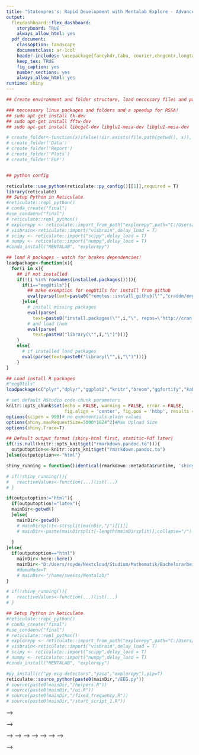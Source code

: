 ```yaml
---
title: "Statexpres's: Rapid Development with Mentalab Explore - Advanced Signal Exploration in Sleep EEG (statexpres.com/sleep)"
output:
  flexdashboard::flex_dashboard:
    storyboard: TRUE
    always_allow_html: yes
  pdf_document:
    classoption: landscape
    documentclass: ar-1col
    header-includes: \usepackage{fancyhdr,tabu, courier,chngcntr,longtable, graphicx,float,natbib,geometry}
    keep_tex: TRUE
    fig_caption: yes
    number_sections: yes
    always_allow_html: yes
runtime: shiny
---
```


<!-- <style> -->
<!--   .storyboard-nav .sbframelist { -->
<!--         margin: 0 auto; -->
<!--         width: 94%; -->
<!--         height: 90px; -->
<!--         overflow: hidden; -->
<!--         text-shadow: none; -->
<!--         margin-bottom: 3px; -->
<!--         margin-top: 3px; -->
<!--   } -->
<!--   .storyboard-nav .sbnext, .storyboard-nav .sbprev { -->
<!--         float: left; -->
<!--         width: 20px; -->
<!--         height: 20px; -->
<!--         font-size: 20px; -->
<!--   } -->
<!-- </style> -->

```r

## Create environment and folder structure, load neccesary files and packages

### neccessary linux packages and folders and a speedup for RSSA!
## sudo apt-get install tk-dev
## sudo apt-get install fftw-dev
## sudo apt-get install libcgal-dev libglu1-mesa-dev libglu1-mesa-dev

# create_folder<-function(x)ifelse(!dir.exists(file.path(getwd(), x)), dir.create(file.path(getwd(), x)), FALSE)
# create_folder('Data')
# create_folder('Report')
# create_folder('Plots')
# create_folder('EDF')


## python config

reticulate::use_python(reticulate::py_config()[[1]],required = T)
library(reticulate)
## Setup Python in Reticulate
#reticulate::repl_python()
# conda_create("final")
#use_condaenv("final")
# reticulate::repl_python()
# explorepy <- reticulate::import_from_path("explorepy",path="C:/Users/royde/Anaconda3/Lib/site-packages")
# visbrain<-reticulate::import("visbrain",delay_load = T)
# scipy <- reticulate::import("scipy",delay_load = T)
# numpy <- reticulate::import("numpy",delay_load = T)
#conda_install("MENTALAB", "explorepy")

## load R packages - watch for broken dependencies!
loadpackage<-function(x){
  for(i in x){
    ## if not installed
    if(!(i %in% rownames(installed.packages()))){
      if(i=="eegUtils"){
        ## make exemption for eegUtils for install from github
        eval(parse(text=paste0("remotes::install_github(\"","craddm/eegUtils","\", repos=\'http://cran.us.r-project.org\')")))
      }else{
        # install missing packages
        eval(parse(
          text=paste0("install.packages(\"",i,"\", repos=\'http://cran.us.r-project.org\')")))
        # and load them
        eval(parse(
          text=paste0("library(\"",i,"\")")))}
    }
    else{
      # if installed load packages
      eval(parse(text=paste0("library(\"",i,"\")")))}
    }
}

## Load install R packages
#"eegUtils"
loadpackage(c("plyr","dplyr","ggplot2","knitr","broom","ggfortify","kableExtra","remotes","xts","dlm","forecast","signal","rmarkdown","plotly","visNetwork","Rssa","RHRV","data.table","DT","shinyTime","shinyWidgets","dygraphs","ggplotify","cowplot","tidyr","here"))

# set default RStudio code-chunk parameters
knitr::opts_chunk$set(echo = FALSE, warning = FALSE, error = FALSE, 
                      fig.align = 'center', fig.pos = 'htbp', results = 'asis')
options(scipen = 999)# no exponentials-plain values
options(shiny.maxRequestSize=5000*1024^2)#Max Upload Size
options(shiny.Trace=T)

## Default output format (shiny-html first, statitic-Pdf later)
if(!is.null(knitr::opts_knit$get("rmarkdown.pandoc.to"))){
  outputoption<<-knitr::opts_knit$get("rmarkdown.pandoc.to")
}else{outputoption<<-"html"}

shiny_running = function()identical(rmarkdown::metadata$runtime, 'shiny')&outputoption!="latex"

# if(!shiny_running()){
#   reactiveValues<-function(...)list(...)
# }

if(outputoption!="html"){
  if(outputoption!="latex"){
  mainDir<-getwd()
  }else{
    mainDir<-getwd()
    # mainDirsplit<-strsplit(mainDir,"/")[[1]]
    # mainDir<-paste(mainDirsplit[-length(mainDirsplit)],collapse="/")
    
  }
}else{
  if(outputoption=="html")
    mainDir<-here::here()
    mainDir<-"D:/Users/royde/Nextcloud/Studium/Mathematik/Bachelorarbeit/EEG_derivat/"
    #demoMode=T
    # mainDir<-"/home/sweiss/Mentalab/"
}

# if(!shiny_running()){
#   reactiveValues<-function(...)list(...)
# }
```

```r
## Setup Python in Reticulate
#reticulate::repl_python()
# conda_create("final")
#use_condaenv("final")
# reticulate::repl_python()
# explorepy <- reticulate::import_from_path("explorepy",path="C:/Users/royde/Anaconda3/Lib/site-packages")
# visbrain<-reticulate::import("visbrain",delay_load = T)
# scipy <- reticulate::import("scipy",delay_load = T)
# numpy <- reticulate::import("numpy",delay_load = T)
#conda_install("MENTALAB", "explorepy")
```

```r
#py_install(c("py-ecg-detectors","yasa","explorepy"),pip=T)
reticulate::source_python(paste0(mainDir,"/EEG.py"))
# source(paste0(mainDir,"/helpers.R"))
# source(paste0(mainDir,"/ui.R"))
# source(paste0(mainDir,"/fixed_frequency.R"))
# source(paste0(mainDir,"/start_script_1.R"))


```


<!-- <!-- \lhead{MentaLab's Signal Evaluation \linebreak {\leftmark}  } --> -->

<!-- \clearpage -->

<!-- <!-- ### Signal Source --> -->


<!-- <!-- \begin{tcolorbox}[colback=lhi!30,%gray background --> -->
<!-- <!--                 colframe=lhi!60,% black frame colour --> -->
<!-- <!--                 arc=1mm, auto outer arc,] --> -->
<!-- <!-- MentaLab's Signal Evaluation employes recent signal processing tools, to evaluate ECG and EEG data.     --> -->
<!-- <!-- Furthermore it holds relevant citation and customizable output formats.     --> -->
<!-- <!-- It is extandable by Python and R data analysis methods and curated by professional biostatisticians and medical experts.     --> -->
<!-- <!-- \end{tcolorbox} --> -->

<!-- ### Input - data is assumed to be in Voltage and will be converted based on biosource, initial rounding to one microvolt. -->
<!-- <!-- {.sidebar} --> -->

<!-- ```{r} -->


<!-- if(shiny_running()){ -->
<!--   output$dygraph<- -->
<!--     renderDygraph({ -->
<!--       # if(Disp$newfile){ -->
<!--       #     d<-dygraph(ExG$disp) %>% dyAxis("y", label = "Electric Potential (EEG-uV / E(CMO)G-mV)",valueRange=c(-50,50)) %>% -->
<!--       #       dyRangeSelector(height = 90,retainDateWindow=F) %>%  -->
<!--       #     dyOptions(axisLineWidth = 1.5, drawGrid = FALSE) %>% -->
<!--       #       dyLegend(show = "never") -->
<!--       #     Disp$newfile=F -->
<!--       # }else{ -->
<!--         ## Seperate Channel by normalizing to IQR and adding a positional vector -"the matrix" -->
<!--         d<-dygraph(Disp$disp) %>% dyAxis("y", label = "Electric Potential (V)",valueRange=c(-50,50)) %>% -->
<!--           dyRangeSelector(height = 90,retainDateWindow=!(Disp$newfile)) %>% dyLegend(show = "never") %>%  -->
<!--           dyOptions(axisLineWidth = 1.5, drawGrid = FALSE,connectSeparatedPoints=T) %>% dyCallbacks(  -->
<!--             annotationClickHandler=  -->
<!--           "function(ann, point, dg, event){ -->
<!--           ann.div.style.backgroundColor =  '#ddd'; -->
<!--           var message=ann.text; -->
<!--           Shiny.onInputChange('downRater',0); -->
<!--           Shiny.setInputValue('downRater',message);}") -->
<!--     #} -->
<!--     if("Bandpower" %in% input$disp_event){ -->
<!--       # Take Bandpower columns - always last ones -->
<!--       dn<-colnames(ExG$disp)[(ncol(ExG$disp)-4):(ncol(ExG$disp))] -->
<!--         for(i in 1:length(dn)){ -->
<!--           #display them on other y axis -->
<!--           d<-d %>% dySeries(dn[i], axis = 'y2',stepPlot = F, -->
<!--                    color=c("#bcbddc","#9e9ac8","#807dba","#6a51a3","#4a1486")[i])%>%  -->
<!--             dyAxis("y2", label = "Bandpower (%)",valueRange=c(0,100)) -->
<!--         } -->
<!--     } -->
<!--     if("Stages" %in% input$disp_event){ -->
<!--       for(i in 1:(nrow(ExG$stages))){ -->
<!--         if(any(ExG$stages[i,1] %in% c("W","S1","S2","S3","REM","A") )){ -->
<!--           ## Get the closest index value of the displayed time series -->
<!--           ## Write the annotation there - otherwise does not show an annotation bc timestamp might be missing -->
<!--             d= d %>% dyAnnotation(index(ExG$disp)[ -->
<!--               which(abs(index(ExG$disp)-ExG$stages[i,2])==min(abs(index(ExG$disp)-ExG$stages[i,2])))], -->
<!--               text=ExG$stages[i,1],attachAtBottom =T,tooltip = as.character(i),width=30,height=30) -->
<!--           } -->
<!--       } -->
<!--     } -->
<!--     if("Sleep Spindles" %in% input$disp_event){ -->
<!--       for(i in 1:(nrow(ExG$spindles))){ -->
<!--         ## same as above, closest existing timestamp, events are the Sleep Spindles only atm -->
<!--         d= d %>% dyAnnotation(index(ExG$disp)[ -->
<!--           which(abs(index(ExG$disp)-ExG$spindles[i,2])==min(abs(index(ExG$disp)-ExG$spindles[i,2])))], -->
<!--           text="Sp",width=20,height=20) -->
<!--       } -->
<!--     } -->
<!--       if("QRS-Complex" %in% input$disp_event){ -->
<!--       for(i in 1:(nrow(ExG$qrs))){ -->
<!--         ## same as above, closest existing timestamp, events are the Sleep Spindles only atm -->
<!--         d= d %>% dyAnnotation(index(ExG$disp)[ -->
<!--           which(abs(index(ExG$disp)-ExG$qrs[i,2])==min(abs(index(ExG$disp)-ExG$qrs[i,2])))], -->
<!--           text="QRS",width=20,height=20) -->
<!--       } -->
<!--         } -->
<!--     d -->
<!--   }) -->
<!-- } -->

<!-- ### FIRST PANEL UI ELEMENTS PLACEMENT -->
<!-- if(shiny_running()){ -->
<!--   fillCol( -->
<!--     fillRow( -->
<!--       actionButton("upload","Upload new Data ... "), -->
<!--         renderUI({ -->
<!--           chansels=colnames(ExG$ts) -->
<!--           pickerInput( -->
<!--           inputId = "disp_chan", -->
<!--           choices =chansels, -->
<!--           options = list(title = "Channels", -->
<!--                          `actions-box` = TRUE,size = 8,`selected-text-format` = "count > 3"), -->
<!--           multiple = TRUE -->
<!--           ) -->
<!--         }), -->
<!--         pickerInput( -->
<!--           inputId = "disp_event", -->
<!--           choices = c("Bandpower","Stages","Sleep Spindles","QRS-Complex"), -->
<!--           options = list(title = "Events", -->
<!--                          `actions-box` = TRUE,size = 8,`selected-text-format` = "count > 3"), -->
<!--           multiple = TRUE -->
<!--           ), -->
<!--         renderUI({ -->
<!--           sel_choices=colnames(ExG$rssa) -->
<!--           pickerInput( -->
<!--             inputId = "disp_ssa", -->
<!--             choices = sel_choices, -->
<!--             options = list(title = "Clusters", -->
<!--                            `actions-box` = TRUE,size = 8,`selected-text-format` = "count > 3"), -->
<!--           multiple = TRUE -->
<!--           ) -->
<!--         }),flex=c(1,2,2,2)), -->
<!--     ### INPUTS FINISHED -> NEXT COLUMN: GRPAHIC -->
<!--     dygraphOutput("dygraph") -->
<!--     ,flex = c(1,10)) -->
<!-- } -->


<!-- ### FOR PDF -->
<!-- # if(!shiny_running()){ -->
<!-- #   ## STATIC DISPLAY HYPNOGRAM -->
<!-- #   # it's W, REM, S1, S2, S3, -->
<!-- #   # d=data.frame(x=c(1,2,4,5,7,8,9), y=c(1,2,3,5,6,7,9)) -->
<!-- #   d=ExG$stages -->
<!-- #   d[,1]=factor(d[,1],levels = c("S3","S2","S1","REM","W","A")) -->
<!-- #   colnames(d)=c("y","x") -->
<!-- # ggplot() + -->
<!-- # geom_step(data=d, mapping=aes(x=x, y=y),group=1)+theme_classic() -->
<!-- # } -->

<!-- ``` -->


<!-- ```{r,file_observer} -->
<!-- ## Include Export and Import Options, funcitons is faulty -->
<!-- ## DATA upload actions, currently only EDF and csv -->
<!-- if(shiny_running()){ -->
<!-- observeEvent(input$static_data,{ -->
<!--       if(any(grepl(".edf",input$static_data))){ -->
<!--         tmp=import_raw(input$static_data$datapath) -->
<!--         #tmp=import_raw(paste0(mainDir,"/Data/slp03.edf")) -->
<!--         ExG$srate=tmp[["srate"]] -->
<!--         tmp=tmp[["signals"]]/1000 -->
<!--         Disp$posix=as.POSIXct(paste(input$rec_date,input$rec_time),tz="CET") -->
<!--         ExG$ts=as.xts(data.frame(tmp), -->
<!--                       seq(Disp$posix,  -->
<!--                           by=1/ExG$srate, length=nrow(data.frame(tmp)))) -->

<!--       } -->
<!--       if(any(grepl(".csv",input$static_data))){ -->
<!--         tmp=round(data.frame(fread(input$static_data$datapath)[,-1]*1000),0) -->
<!--         ExG$srate=as.numeric(input$srate) -->
<!--         Disp$posix=as.POSIXct(paste(input$rec_date,input$rec_time),tz="CET") -->
<!--         ExG$ts=as.xts(tmp, -->
<!--                       seq(Disp$posix,  -->
<!--                           by=1/ExG$srate, length=nrow(data.frame(tmp)))) -->

<!--       } -->
<!--       if(any(grepl(".BIN",input$static_data))){ -->
<!--         #ExG$a=1 -->
<!--         #file.copy(input$static_data$datapath,paste0(mainDir,"Data/")) -->
<!--         py$import_explorepy(input$static_data$datapath) -->
<!--         # file.copy(input$static_data$datapath,paste0(mainDir,"Data/")) -->
<!--         tmp=fread(paste0(mainDir,"/0_exg.csv")) -->
<!--         ExG$srate=as.numeric(input$srate) -->
<!--         Disp$posix=as.POSIXct(paste(input$rec_date,input$rec_time),tz="CET") -->
<!--         ExG$ts=as.xts(data.frame(tmp), -->
<!--                        seq(Disp$posix,  -->
<!--                            by=1/ExG$srate, length=nrow(data.frame(tmp)))) -->

<!--       } -->
<!--       # get column names -->

<!--       graph_data$nodes=update_nodes(base.nodes,tmp) -->
<!--       biosigs=subset(graph_data$nodes,group=="biological") -->
<!--       physigs=subset(graph_data$nodes,group=="physical") -->
<!--       digsigs=subset(graph_data$nodes,group=="digital") -->
<!--       # -->

<!--       graph_data$edges=setNames(data.frame(matrix(ncol = 3, nrow = 0)), c("from", "to","id")) -->
<!--       ExG$freq=ExG$ts -->
<!--       colnames(ExG$freq)=paste0("Filtered",colnames(ExG$ts)) -->
<!--       Disp$orig.chan=downsample(ExG$freq,60*15) -->
<!--       Disp$orig.ssa=downsample(ExG$freq,60*15) -->
<!--       Disp$orig.disp=downsample(ExG$freq,60*15) -->
<!--       ExG$disp=downsample(ExG$freq,60*15) -->
<!--       Disp$newfile=T -->
<!--       ExG$stages= -->
<!--         data.frame( -->
<!--   "Sleep State (W, S1, S2, S3, REM)"=c("W"), -->
<!--   "Time (xx:xx or xx:xx:xx)"=as.POSIXct(Disp$posix), -->
<!--                        stringsAsFactors = F) -->

<!--       # -->
<!--       # Disp$orig.disp=tmp -->
<!--       # ## reset UI elements below -->
<!--       # Disp$sight="bird" -->
<!--        a=first(index(ExG$freq)) -->
<!--        b=last(index(ExG$freq)) -->
<!--       # tmp=downsample(window(Disp$orig.disp,start=a,end=b),250*60) -->
<!--        Disp$resol=c(a,b) -->
<!--       # ExG$disp=tmp -->
<!--       # Disp$newfile=T -->
<!--     ExG$stages=data.frame("Sleep State (A, W, S1, S2, S3, REM)"="W", -->
<!--                         "Time (xx:xx or xx:xx:xx)"=first(seq(Disp$posix,by=1/ExG$srate,length=nrow(ExG$ts))), -->
<!--                         stringsAsFactors = F) -->
<!--     graph_data$EEG=findexg(graph_data$nodes,graph_data$edges,1) -->
<!--       graph_data$ECG=findexg(graph_data$nodes,graph_data$edges,2) -->
<!--       graph_data$EOG=findexg(graph_data$nodes,graph_data$edges,3) -->
<!--       graph_data$EMG=findexg(graph_data$nodes,graph_data$edges,4) -->
<!--   }) -->

<!-- # observeEvent(input$srate,{ -->
<!-- #   ExG$srate=input$srate -->
<!-- # }) -->
<!-- } -->

<!-- if(shiny_running()){ -->
<!-- observeEvent(input$upload,{ -->
<!--   showModal(modalDialog( -->
<!--     dateInput("rec_date", label="Start Date", value = NULL, min = NULL, max = NULL, -->
<!--   format = "yyyy-mm-dd", startview = "month", weekstart = 0, -->
<!--   language = "en", width = NULL, autoclose = TRUE, -->
<!--   datesdisabled = NULL, daysofweekdisabled = NULL), -->
<!--   textInput("rec_time", "Start Time (xx:xx or xx:xx:xx)", value = strftime(Sys.time(), format = "%H:%M"), width = NULL, -->
<!--   placeholder = NULL), -->
<!--   numericInput("srate","Sampling Frequency",value=250,min=1,max=1000), -->
<!--   fileInput("static_data", "Upload Data (EDF/CSV/BIN):", multiple = F, accept = c(".csv",".edf",".BIN"), -->
<!--       width = NULL, buttonLabel = "Browse...", -->
<!--       placeholder = "No file selected"), -->
<!--   renderTable(head(ExG$ts)),size="l" -->
<!--   ) -->
<!-- ) -->
<!-- }) -->
<!-- } -->

<!-- ``` -->


<!-- ### Source & Filter - add edges from channels to biosources, select biosources and apply filter settings -->


<!-- ```{r} -->
<!-- # tag$script('$(document).on("keypress",function(e) { -->
<!-- #               Shiny.onInputChange("keyinput",e.which); -->
<!-- #              })') -->


<!-- if(shiny_running()){ -->
<!-- output$freq_band<-renderPlot({ -->

<!--  p=ggplot()+geom_bar( -->
<!--         data=data.frame(freq=c(seq(0,4.9,0.1),seq(5,49,1),seq(50,250,10)),amp=rep(1,116)), -->
<!--         # aes(x=time,y=amp,group=Comp,color=Comp))+ -->
<!--         aes(x=freq,y=amp))+ -->
<!--         theme_classic()+theme(axis.ticks.x=element_blank(),axis.ticks.y=element_blank(),legend.position = "none") -->

<!--  if(sum(dim(ExG$band_comp))!=0){ -->

<!-- # Add text -->
<!-- p = p + geom_text(data=ExG$band_comp, aes( x=x, y=y, label=label), -->
<!--            color="black",  -->
<!--            size=7 , angle=45, fontface="bold" ) -->

<!--  } -->
<!--  p -->
<!-- }) -->
<!-- } -->

<!-- observeEvent(input$click_plot,{ -->

<!--   if(input$click_plot$x<5){ -->
<!--   ExG$band_comp<-rbind(ExG$band_comp, -->
<!--                        data.frame( -->
<!--   x = c(as.numeric(round(input$click_plot$x),1)), -->
<!--   y = c(1), -->
<!--   label = c(as.character(round(input$click_plot$x,1))) -->
<!--   )) -->
<!--   } -->
<!--   if(input$click_plot$x<50 & input$click_plot$x>=5){ -->
<!--   ExG$band_comp<-rbind(ExG$band_comp, -->
<!--                        data.frame( -->
<!--   x = c(as.numeric(round(input$click_plot$x),0)), -->
<!--   y = c(1), -->
<!--   label = c(as.character(round(input$click_plot$x,0))) -->
<!--   )) -->
<!--   } -->
<!--     if(input$click_plot$x>=50){ -->
<!--   ExG$band_comp<-rbind(ExG$band_comp, -->
<!--                        data.frame( -->
<!--   x = c(as.numeric(round(input$click_plot$x/10),0)*10), -->
<!--   y = c(1), -->
<!--   label = c(as.character(round(input$click_plot$x/10,0)*10)) -->
<!--   )) -->
<!--   } -->


<!-- }) -->


<!-- ``` -->


<!-- ```{r,visnetwork} -->

<!-- if(shiny_running()){ -->
<!--   ## Graph Network - fontawesome not working, some manipulations should be disaabled, clusters not displayed -->
<!--   output$visnet<-renderVisNetwork({ -->
<!--     visNetwork(graph_data$nodes,graph_data$edges) %>% -->
<!--       visOptions(nodesIdSelection = list(enabled=T,values = c(1:4)),manipulation = list( -->
<!--     enabled= T, -->
<!--     initiallyActive= T, -->
<!--     addNode= F, -->
<!--     addEdge= T, -->
<!--     editEdge= F, -->
<!--     deleteNode= F, -->
<!--     deleteEdge= T -->
<!--     )) %>%visInteraction(multiselect=T, -->
<!--                          dragNodes = T, -->
<!--                          dragView = T, -->
<!--                          zoomView = T) %>% -->
<!--       visGroups(groupname = "digital", shape = "icon", -->
<!--             icon = list(code = "f31b", size = 75,face = 'Ionicons',color="black")) %>% -->
<!--       visGroups(groupname = "physical", shape = "icon", -->
<!--                 icon = list(code = "f3a7", size=75,face = 'Ionicons',color="red"))%>% -->
<!--       visGroups(groupname = "biological", shape = "icon", -->
<!--                 icon = list(code = c('f493'), size=75,color="green",face = 'Ionicons'))  %>% -->
<!--       visGroups(groupname = "Component", shape = "icon",                 -->
<!--                 icon = list(code = "f2e9", size = 25,color="orange",face = 'Ionicons')) %>% -->
<!--       visGroups(groupname = "Cluster", shape = "icon", -->
<!--                     icon= list(code = "f25c", size = 75,color="blue",face= 'Ionicons')) %>% addIonicons()%>% visEdges(arrows = "to") %>%  -->
<!--   visHierarchicalLayout( levelSeparation = 200,nodeSpacing=50,treeSpacing=100) -->

<!--   }) -->

<!--   visNetworkOutput("visnet") -->
<!-- } -->

<!-- # visEvents(select = "function(nodes) { -->
<!-- #                 Shiny.onInputChange('current_node_id', nodes.nodes); -->
<!-- #                 ;}") %>% -->
<!-- # %>% -->
<!-- #                  visEvents(select = "function(nodes) { -->
<!-- #                 Shiny.onInputChange('current_node_id', nodes.nodes); -->
<!-- #                 ;}") -->

<!--   # observeEvent(input$current_node_id, { -->
<!--   #   visNetworkProxy("visnet") %>% -->
<!--   #     visGetNodes() -->
<!--   # }) -->

<!-- if(shiny_running()){ -->
<!-- ## Watch Manipulation of network - also implement renaming columns -->
<!-- ## Some features are implemented but disabled by the graph network -->
<!-- ## No real ?eval expressions just some features (hard) evaluated -->
<!--   observeEvent(input[["visnet_graphChange"]],{ -->
<!--     # If the user added a node, add it to the data frame of nodes. -->
<!--     if(input[["visnet_graphChange"]][["cmd"]] == "addNode") { -->
<!--       temp = bind_rows( -->
<!--         graph_data$nodes, -->
<!--         data.frame(id = input[["visnet_graphChange"]]$id, -->
<!--                    label = input[["visnet_graphChange"]]$label, -->
<!--                    stringsAsFactors = F) -->
<!--       ) -->
<!--       graph_data$nodes = temp -->
<!--     } -->
<!--     # If the user added an edge, add it to the data frame of edges. -->
<!--     else if(input[["visnet_graphChange"]]$cmd == "addEdge") { -->
<!--       tmp = bind_rows( -->
<!--         graph_data$edges, -->
<!--         data.frame(id=(nrow(graph_data$edges)+1) , -->
<!--                    from =input[["visnet_graphChange"]]$from, -->
<!--                    to = input[["visnet_graphChange"]]$to, -->
<!--                    stringsAsFactors = F) -->
<!--       ) -->
<!--       ## if eeg changed -->
<!--       if(length(findexg(graph_data$nodes,graph_data$edges,1))!= -->
<!--          length(findexg(graph_data$nodes,tmp,1))){ -->
<!--         ## to and from cases -->
<!--         if(as.character(input[["visnet_graphChange"]]$to) %in% -->
<!--            as.character(subset(graph_data$nodes,group=="physical")$id)){ -->
<!--             chan=as.character(subset(graph_data$nodes,group=="physical")$label[ -->
<!--               as.character(subset(graph_data$nodes,group=="physical")$id) %in% -->
<!--               as.character(input[["visnet_graphChange"]]$to )]) -->
<!--             ## convert all data to uV/mV range - now only timeseries and filters but also disp, etc. -->
<!--             ExG$ts[,chan]=ExG$ts[,chan]*(1000*1000) -->
<!--             ExG$freq[,paste0("Filtered",chan)]=ExG$freq[,paste0("Filtered",chan)]*(1000*1000) -->
<!--           }else{ -->
<!--             ## convert all data to uV/mV range - now only timeseries and filters, but also disp, etc. -->
<!--             chan=as.character(subset(graph_data$nodes,group=="physical")$label[ -->
<!--               as.character(subset(graph_data$nodes,group=="physical")$id) %in% -->
<!--               as.character(input[["visnet_graphChange"]]$from )]) -->
<!--             ## convert all data to uV/mV range - now only timeseries and filters, but also disp, etc. -->
<!--             ExG$ts[,chan]=ExG$ts[,chan]*(1000*1000) -->
<!--             ExG$freq[,paste0("Filtered",chan)]=ExG$freq[,paste0("Filtered",chan)]*(1000*1000) -->
<!--              } -->
<!--       } -->
<!--       if(length(findexg(graph_data$nodes,graph_data$edges,2))!= -->
<!--          length(findexg(graph_data$nodes,tmp,2))| -->
<!--          length(findexg(graph_data$nodes,graph_data$edges,3))!= -->
<!--          length(findexg(graph_data$nodes,tmp,3))| -->
<!--          length(findexg(graph_data$nodes,graph_data$edges,4))!= -->
<!--          length(findexg(graph_data$nodes,tmp,4))){ -->
<!--           if(as.character(input[["visnet_graphChange"]]$to) %in% -->
<!--              as.character(subset(graph_data$nodes,group=="physical")$id)){ -->
<!--             chan=as.character(subset(graph_data$nodes,group=="physical")$label[ -->
<!--               as.character(subset(graph_data$nodes,group=="physical")$id) %in% -->
<!--               as.character(input[["visnet_graphChange"]]$to) ]) -->
<!--             ## convert all data to uV range - now only timeseries, but also filters, disp, etc. -->
<!--             ExG$ts[,chan]=ExG$ts[,chan]*1000 -->
<!--             ExG$freq[,paste0("Filtered",chan)]=ExG$freq[,paste0("Filtered",chan)]*1000 -->
<!--           }else{ -->
<!--             chan=as.character(subset(graph_data$nodes,group=="physical")$label[ -->
<!--               as.character(subset(graph_data$nodes,group=="physical")$id) %in% -->
<!--               as.character(input[["visnet_graphChange"]]$from )]) -->
<!--             ## convert all data to uV/mV range - now only timeseries and filters, but also disp, etc. -->
<!--             ExG$ts[,chan]=ExG$ts[,chan]*(1000) -->
<!--             ExG$freq[,paste0("Filtered",chan)]=ExG$freq[,paste0("Filtered",chan)]*(1000) -->
<!--              } -->
<!--          } -->

<!--       graph_data$edges = tmp -->
<!--     } -->
<!--     # If the user edited a node, update that record. -->
<!--     else if(input[["visnet_graphChange"]]$cmd == "editNode") { -->
<!--       temp = graph_data$nodes -->
<!--       temp$label[as.character(temp$id) == as.character(input[["visnet_graphChange"]]$id)] = as.character(input[["visnet_graphChange"]]$label) -->
<!--       graph_data$nodes = temp -->
<!--       physigs=as.character(subset(graph_data$nodes,group=="physical")$label) -->
<!--       colnames(ExG$ts)=physigs -->
<!--       colnames(ExG$freq)=paste0("Filtered",physigs) -->

<!--     } -->
<!--     # If the user edited an edge, update that record. -->
<!--     else if(input[["visnet_graphChange"]]$cmd == "editEdge") { -->
<!--       temp = graph_data$edges -->
<!--       temp$from[temp$id == input[["visnet_graphChange"]]$id] = input[["visnet_graphChange"]]$from -->
<!--       temp$to[temp$id == input[["visnet_graphChange"]]$id] = input[["visnet_graphChange"]]$to -->
<!--       graph_data$edges = temp -->
<!--     } -->
<!--     # If the user deleted something, remove those records. -->
<!--     if(input[["visnet_graphChange"]]$cmd == "deleteElements") { -->
<!--       globtmp=graph_data$nodes -->
<!--       for(node.id in input[["visnet_graphChange"]]$nodes) { -->
<!--         tmp = globtmp -->
<!--         tmp = tmp[tmp$id != node.id,] -->
<!--         globtmp = tmp -->
<!--       } -->
<!--       graph_data$nodes=globtmp -->
<!--       globtmp=graph_data$edges -->
<!--       for(edge.id in input[["visnet_graphChange"]]$edges) { -->
<!--         tmp = globtmp -->
<!--         tmp = tmp[tmp$id != edge.id,] -->

<!--         globtmp = tmp -->
<!--       } -->
<!--       tmp=globtmp -->
<!--       if(length(findexg(graph_data$nodes,graph_data$edges,1))!= -->
<!--          length(findexg(graph_data$nodes,tmp,1))){ -->
<!--       for(i in input[["visnet_graphChange"]]$edges){ -->
<!--           if(as.character(graph_data$edges[graph_data$edges[,"id"]==i,"from"]) %in% -->
<!--              as.character(subset(graph_data$nodes,group=="physical")$id)){ -->
<!--             chan=as.character(subset(graph_data$nodes,group=="physical")$label)[as.character(subset(graph_data$nodes,group=="physical")$id) %in% as.character(graph_data$edges[graph_data$edges[,"id"]==i,"from"])] -->
<!--             ## convert all data to uV/mV range - now only timeseries and filters but also disp, etc. -->
<!--             ExG$ts[,chan]=ExG$ts[,chan]/(1000*1000) -->
<!--             # ExG$freq[,paste0("Filtered",chan)]=ExG$ts[,chan] -->
<!--           } -->
<!--           if(as.character(graph_data$edges[graph_data$edges[,"id"]==i,"to"]) %in% -->
<!--              as.character(subset(graph_data$nodes,group=="physical")$id)){ -->
<!--             ## convert all data to uV range - now only timeseries, but also filters, disp, etc. -->
<!--             chan=as.character(subset(graph_data$nodes,group=="physical")$label)[as.character(subset(graph_data$nodes,group=="physical")$id) %in% as.character(graph_data$edges[graph_data$edges[,"id"]==i,"to"])] -->
<!--             ## convert all data to uV/mV range - now only timeseries and filters, but also disp, etc. -->
<!--             ExG$ts[,chan]=ExG$ts[,chan]/(1000*1000) -->
<!--             # ExG$freq[,paste0("Filtered",chan)]=ExG$ts[,chan] -->
<!--           } -->
<!--       } -->
<!--       } -->
<!--       if(length(findexg(graph_data$nodes,graph_data$edges,2))!= -->
<!--          length(findexg(graph_data$nodes,tmp,2))| -->
<!--          length(findexg(graph_data$nodes,graph_data$edges,3))!= -->
<!--          length(findexg(graph_data$nodes,tmp,3))| -->
<!--          length(findexg(graph_data$nodes,graph_data$edges,4))!= -->
<!--          length(findexg(graph_data$nodes,tmp,4))){ -->
<!--         for(i in input[["visnet_graphChange"]]$edges){ -->
<!--           if(as.character(graph_data$edges[graph_data$edges[,"id"]==i,"from"]) %in% -->
<!--              as.character(subset(graph_data$nodes,group=="physical")$id)){ -->
<!--             chan=as.character(subset(graph_data$nodes,group=="physical")$label)[as.character(subset(graph_data$nodes,group=="physical")$id) %in% as.character(graph_data$edges[graph_data$edges[,"id"]==i,"from"])] -->
<!--             ## convert all data to uV/mV range - now only timeseries and filters but also disp, etc. -->
<!--             ExG$ts[,chan]=ExG$ts[,chan]/(1000) -->
<!--             # ExG$freq[,paste0("Filtered",chan)]=ExG$ts[,chan] -->
<!--           } -->
<!--           if(as.character(graph_data$edges[graph_data$edges[,"id"]==i,"to"]) %in% -->
<!--              as.character(subset(graph_data$nodes,group=="physical")$id)){ -->
<!--             ## convert all data to uV range - now only timeseries, but also filters, disp, etc. -->
<!--             chan=as.character(subset(graph_data$nodes,group=="physical")$label)[as.character(subset(graph_data$nodes,group=="physical")$id) %in% as.character(graph_data$edges[graph_data$edges[,"id"]==i,"to"])] -->
<!--             ## convert all data to uV/mV range - now only timeseries and filters, but also disp, etc. -->
<!--             ExG$ts[,chan]=ExG$ts[,chan]/(1000) -->
<!--             # ExG$freq[,paste0("Filtered",chan)]=ExG$ts[,chan] -->
<!--           } -->
<!--         } -->
<!--       } -->
<!--       graph_data$edges=tmp -->
<!--     } -->
<!--       graph_data$EEG=findexg(graph_data$nodes,graph_data$edges,1) -->
<!--       graph_data$ECG=findexg(graph_data$nodes,graph_data$edges,2) -->
<!--       graph_data$EOG=findexg(graph_data$nodes,graph_data$edges,3) -->
<!--       graph_data$EMG=findexg(graph_data$nodes,graph_data$edges,4) -->
<!-- }) -->
<!-- } -->

<!-- # renderPrint(print(visGetSelectedNodes(""))) -->
<!--   # observeEvent(input$current_node_id, { -->
<!--   #   visNetworkProxy("network_proxy") %>% -->
<!--   #     visGetNodes() -->
<!--   # }) -->

<!-- # observeEvent(input$visnet_selected,{ -->
<!-- #   if(any(input$visnet_selected %in% graph_data$nodes[graph_data$nodes$group %in% "Cluster","id"])){ -->
<!-- # -->
<!-- #     selicks=subset(graph_data$nodes,group=="Cluster")[graph_data$nodes[graph_data$nodes$group %in% "Cluster","id"] %in% input$visnet_selected,] -->
<!-- # -->
<!-- #     update_nodes_components() -->
<!-- # -->
<!-- #   } -->
<!-- # -->
<!-- # }) -->


<!-- ``` -->


<!-- ```{r,filter_apply} -->

<!-- if(shiny_running()){ -->
<!-- observeEvent(input$filter_button, -->
<!--              { -->
<!--     if(!is.null(input$visnet_selected)&any(input$visnet_selected %in% biosigs$id)){ -->
<!--       vis_sub=input$visnet_selected[input$visnet_selected %in% biosigs$id] -->

<!--       chans=graph_data$nodes$id %in% input$visnet_selected -->

<!--       filt_ch=as.character(graph_data$nodes[chans,"label"]) -->

<!--       # if notch filtered, create new edge signal to filter -->
<!--       if(input$stoppoint!=0){ -->
<!--         graph_data$edges=bind_rows(graph_data$edges, -->
<!--           data.frame(label=(nrow(graph_data$edges)+1): -->
<!--                            (nrow(graph_data$edges)+ -->
<!--                               length(graph_data$nodes$id[graph_data$nodes$label %in% filt_ch])), -->
<!--                  from=graph_data$nodes$id[graph_data$nodes$label %in% filt_ch], -->
<!--                  to=graph_data$nodes$id[graph_data$nodes$label %in% "Notch"], -->
<!--           title=paste0("<p>Notch:", input$stoppoint,"</p>"), -->
<!--           value=1,stringsAsFactors = F)) -->
<!--       } -->
<!--       ## same for passband -->
<!--       if(any(input$passband!=c(0,250))){ -->
<!--         graph_data$edges=bind_rows(graph_data$edges, -->
<!--           data.frame(label=(nrow(graph_data$edges)+1): -->
<!--                            (nrow(graph_data$edges)+ -->
<!--                               length(graph_data$nodes$id[graph_data$nodes$label %in% filt_ch])), -->
<!--                  from=graph_data$nodes$id[graph_data$nodes$label %in% filt_ch], -->
<!--                  to=graph_data$nodes$id[graph_data$nodes$label %in% "Low Pass"], -->
<!--           title=paste0("<p>Low Pass:", input$passband[1],"</p>"), -->
<!--           value=(input$passband[2]-input$passband[1])/(ExG$srate/2),stringsAsFactors = F)) -->
<!--         graph_data$edges=bind_rows(graph_data$edges, -->
<!--           data.frame(label=(nrow(graph_data$edges)+1): -->
<!--                            (nrow(graph_data$edges)+ -->
<!--                               length(graph_data$nodes$id[graph_data$nodes$label %in% filt_ch])), -->
<!--                  from=graph_data$nodes$id[graph_data$nodes$label %in% filt_ch], -->
<!--                  to=graph_data$nodes$id[graph_data$nodes$label %in% "High Pass"], -->
<!--           title=paste0("<p>High Pass:", input$passband[2],"</p>"), -->
<!--           value=(input$passband[2]-input$passband[1])/(ExG$srate/2),stringsAsFactors = F)) -->
<!--       } -->
<!--       ## apply filter -->

<!--       tmp=freq_filter(ExG$ts[,graph_data[[filt_ch]]],ExG$srate, -->
<!--                       as.numeric(as.character(input$stoppoint)), -->
<!--                       input$passband,graph_data[[filt_ch]]) -->

<!--       colnames(tmp)<-paste0("Filtered",colnames(tmp)) -->
<!--       ExG$freq[,(colnames(ExG$freq) %in% paste0("Filtered",graph_data[[filt_ch]]))]=tmp -->


<!--       # tmp2=ExG$freq[,!(colnames(ExG$freq) %in% paste0("Filtered",graph_data[filt_ch]))] -->
<!--       # ExG$freq<-as.xts(tmp[,(colnames(tmp) %in% paste0("Filtered",graph_data[filt_ch]))], -->
<!--       #              seq(Disp$posix, by=1/ExG$srate,length=nrow(tmp))) -->
<!--       # ExG$freq=cbind(ExG$freq,tmp2) -->
<!--       # ExG$freq[,order()] -->

<!--       ## Change width of edge -->
<!--       # graph_data$edges -->
<!--     } -->

<!-- }) -->
<!-- } -->
<!-- ``` -->



<!-- *** -->

<!-- ```{r, filter_ui} -->
<!-- if(shiny_running()){ -->
<!--   selectInput("stoppoint", label = "Select (Notch) Frequency to silence:", -->
<!--               choices = c(0, 50, 60), selected = 0) -->
<!-- } -->

<!-- if(shiny_running()){ -->
<!--   renderUI({sliderTextInput( -->
<!--    inputId = "passband", -->
<!--    label = "Select Band to pass:", -->
<!--     choices = c(seq(0.1,10,by=0.1),seq(10,round(ExG$srate/2,0))), -->
<!-- selected = c(2, 30), -->
<!--    from_min = 0.1, -->
<!--     from_max = 10, -->
<!--    to_min = 30, -->
<!--    to_max = 100, -->
<!--    grid = TRUE -->
<!-- )}) -->
<!-- } -->

<!-- if(shiny_running()){ -->
<!--   plotOutput("freq_band",click = "click_plot") -->
<!-- } -->

<!-- # renderPrint( { -->
<!-- #     if (!is.null(input$current_node_id) && !is.null(input$visnet_nodes)) { -->
<!-- #       print(input$current_node_id) -->
<!-- #       # info <- data.frame(matrix(unlist(), -->
<!-- #       #                           ncol = dim(nodes)[1], byrow = T), -->
<!-- #       #                    stringsAsFactors = FALSE) -->
<!-- #       # colnames(info) <- colnames(nodes) -->
<!-- #       # info[info$id == input$current_node_id, ] -->
<!-- #     } -->
<!-- #   }) -->


<!-- # renderPrint(print(visNetworkProxy("visnet")%>%visGetSelectedNodes())) -->
<!-- # -->
<!-- # if(shiny_running()){ -->
<!-- #   renderUI({ -->
<!-- #   spindle_choices=c(colnames(ExG$freq),paste0("Clust",names(ExG$gssa))) -->
<!-- # -->
<!-- #   pickerInput( -->
<!-- #     inputId = "", -->
<!-- #     label = "Select Channels/Sources for Spindle Detection", -->
<!-- #     choices =spindle_choices, -->
<!-- #     options = list( -->
<!-- #     `actions-box` = TRUE, -->
<!-- #     size = 10 -->
<!-- #   ), -->
<!-- #   multiple = F -->
<!-- #   ) -->
<!-- #   }) -->
<!-- # } -->



<!-- if(shiny_running()){ -->
<!--   actionButton("filter_button", "Apply Filter / Bandpower") -->
<!-- } -->



<!-- ``` -->

<!-- ```{r} -->

<!-- # renderPrint(print(c(filter_value(graph_data$nodes,graph_data$edges,s="EEG"),filter_value(graph_data$nodes,graph_data$edges,s="ECG"),filter_value(graph_data$nodes,graph_data$edges,s="EOG"),filter_value(graph_data$nodes,graph_data$edges,s="EMG")))) -->
<!-- if(shiny_running()){ -->
<!--   textInput("pat_desc", "Patient Description", -->
<!--               value = "John Doe, M, 25, Apnoe, no Medication", placeholder = "Name of Patient") -->
<!-- } -->

<!-- if(shiny_running()){ -->
<!--   downloadButtonRmd("downloadEDF", "Download EDF") -->
<!-- } -->

<!-- # observeEvent(input$edf_create,{ -->
<!-- #   showModal(modalDialog( -->
<!-- #   , -->
<!-- # -->
<!-- #       ) -->
<!-- #     ) -->
<!-- # }) -->

<!-- ``` -->


<!-- ```{r,edfoutput,echo=F} -->

<!-- if(shiny_running() ){ -->
<!-- output$downloadEDF <- downloadHandler( -->
<!--   filename = function(){paste0(input$pat_desc,"_",format(as.Date(Disp$posix),format="%d.%m.%y"),".edf")}, -->
<!--   content = function(file){ -->
<!--     edf_dat=ExG$freq[,paste0("Filtered",c(graph_data$EEG,graph_data$ECG,graph_data$EOG,graph_data$EMG))] -->
<!--     # edf_dat[,paste0("Filtered",graph_data$EEG)]=round(edf_dat[,paste0("Filtered",graph_data$EEG)],0) -->
<!--     # edf_dat[,paste0("Filtered",c(graph_data$ECG,graph_data$EOG,graph_data$EMG))]= -->
<!--     #   round(edf_dat[,paste0("Filtered",c(graph_data$ECG,graph_data$EOG,graph_data$EMG))]/1000,3) -->
<!--     unitz=c(rep("uV",length(graph_data$EEG)),rep("mV",length(c(graph_data$ECG,graph_data$EOG,graph_data$EMG)))) -->
<!--     ##Transform unit according to Signal -->
<!--     # scaleExGsig<-function(df,eegs,ecgs,eogs,emgs){ -->
<!--     #   df[,paste0("Filtered",eegs)]<-df[,paste0("Filtered",eegs)]*1000000 -->
<!--     #   df[,paste0("Filtered",c(ecgs,eogs,emgs))]<-df[,paste0("Filtered",c(ecgs,eogs,emgs))]*1000 -->
<!--     #   return(df) -->
<!--     # } -->
<!--     # edf_dat=scaleExGsig(edf_dat,graph_data$EEG,graph_data$ECG,graph_data$EOG,graph_data$EMG) -->

<!--     ## Could be better from source relation naming -->
<!--     snames=c(paste0("EEG",graph_data$EEG), -->
<!--              paste0("ECG",graph_data$ECG), -->
<!--              paste0("EOG",graph_data$EOG), -->
<!--              paste0("EMG",graph_data$EMG)) -->

<!--     # prefilterings=c(rep(paste0("N:",input$stoppoint,"Hz L:",input$passband[1],"Hz H:",input$passband[2],"Hz"), -->
<!--     #                     length(graph_data$EEG)), -->
<!--     #                 rep(paste0("N:",0,"Hz L:",0,"Hz H:",2*ExG$srate,"Hz"), -->
<!--     #                     length(c(graph_data$ECG,graph_data$EOG,graph_data$EMG)))) -->

<!--     prefilterings=c(filter_value(graph_data$nodes,graph_data$edges,s="EEG"),filter_value(graph_data$nodes,graph_data$edges,s="ECG"),filter_value(graph_data$nodes,graph_data$edges,s="EOG"),filter_value(graph_data$nodes,graph_data$edges,s="EMG")) -->
<!--     srs=rep(ExG$srate,ncol(edf_dat)) -->

<!--     recId="None" -->
<!--     patId=input$pat_desc -->
<!--     startdate=format(as.Date(Disp$posix),format="%d.%m.%y") -->
<!--     starttime=strftime(Disp$posix,format = "%H.%M.%S") -->
<!--     fn=paste0(mainDir,"/",input$pat_desc,"_",startdate,".edf") -->
<!-- signals=edf_dat -->

<!--   if(file.exists(fn)) {file.create(fn,overwrite=T) -->
<!--     }else{file.create(fn,overwrite=F)} -->
<!--   fid<-file(fn,'wb') -->
<!--   numSignals <- length(srs) -->

<!--   ## Mentalab Rounding -->
<!--   # signals=round(signals,2) -->

<!--   # Calculate recording length (in seconds) -->
<!--   recLength <- (-1) -->
<!--   for (k in 1:numSignals){ -->
<!--     recLength <- max(recLength, length(signals[,k])/srs[k]) -->
<!--   } -->
<!--   recLength <- ceiling(recLength)# Ceil to an integer number -->

<!--   # Asuming 1s databloack duration. Check possible incompatibilities -->
<!--   blockSizeBytes <- sum(2*srs) -->

<!--   if(blockSizeBytes > 61440){ -->
<!--     print('Yet to be implemented: Signals cannot fit on a 1s datablock. Check for (other block size possibilities)') -->
<!--   } else { -->
<!--     blockSize <- 1 -->
<!--     numBlocks <- recLength -->
<!--   } -->

<!--   general_header_size <- 256#bytes -->
<!--   one_signal_header_size <- 256#bytes -->

<!--   # Write edf -->

<!--   # FIXED HEADER -->
<!--   header.version <- 0 -->
<!--   header.local_patient_identification <- patId -->
<!--   header.local_recording_identification <- recId -->
<!--   header.startdate_recording <- startdate -->
<!--   header.starttime_recording <- starttime -->
<!--   header.num_signals <- numSignals -->
<!--   header.num_bytes_header <- general_header_size + one_signal_header_size * numSignals -->
<!--   header.reserved <- '' -->
<!--   header.duration_data_record <- blockSize -->
<!--   header.num_data_records <- numBlocks -->

<!--   trimAndFillWithBlanks<-function(txt, maxLength, justify='left'){ -->
<!--     # if(nargin == 2)justify = 'left' -->
<!--     if(nchar(txt) > maxLength){result = substr(txt,1,maxLength) -->
<!--     }else{ -->
<!--       if(justify== 'right'){ -->
<!--         result<-paste0(paste0(rep(" ",(maxLength-length(txt))),collapse=""),txt)} -->
<!--       else{ -->
<!--         result<-paste0(txt,paste0(rep(" ",(maxLength-nchar(txt))),collapse="")) -->
<!--       } -->
<!--     } -->
<!--     return(result) -->
<!--   } -->

<!--   writeBin(charToRaw(trimAndFillWithBlanks(header.version,8)),fid,endian = "little")# version -->
<!--   writeBin(charToRaw(trimAndFillWithBlanks(header.local_patient_identification,80)),fid,endian = "little") -->
<!--   writeBin(charToRaw(trimAndFillWithBlanks(header.local_recording_identification,80)),fid,endian = "little") -->
<!--   writeBin(charToRaw(trimAndFillWithBlanks(header.startdate_recording,8)),fid,endian = "little") -->
<!--   writeBin(charToRaw(trimAndFillWithBlanks(header.starttime_recording,8)),fid,endian = "little") -->
<!--   writeBin(charToRaw(trimAndFillWithBlanks(header.num_bytes_header,8)),fid,endian = "little") -->
<!--   writeBin(charToRaw(trimAndFillWithBlanks(header.reserved,44)),fid,endian="little") -->
<!--   writeBin(charToRaw(trimAndFillWithBlanks(header.num_data_records,8)),fid,endian = "little") -->
<!--   writeBin(charToRaw(trimAndFillWithBlanks(header.duration_data_record,8)),fid,endian = "little") -->
<!--   writeBin(charToRaw(trimAndFillWithBlanks(header.num_signals,4)),fid,endian = "little") -->

<!--   # SIGNAL DEPENDENT HEADER -->
<!--   signalOffsets <- rep(0, numSignals)# In bytes -->
<!--   header.signals_info=data.frame(label=rep("",numSignals), -->
<!--                                  transducer_type=rep("",numSignals), -->
<!--                                  physical_dimension=rep("",numSignals), -->
<!--                                  physical_min=rep("",numSignals), -->
<!--                                  physical_max=rep("",numSignals), -->
<!--                                  digital_min=rep("",numSignals), -->
<!--                                  digital_max=rep("",numSignals), -->
<!--                                  prefiltering=rep("",numSignals), -->
<!--                                  num_samples_datarecord=rep("",numSignals), -->
<!--                                  reserved=rep("",numSignals), -->
<!--                                  sample_rate=rep("",numSignals), -->
<!--                                  signalOffset=rep("",numSignals),stringsAsFactors = F) -->

<!--   # for(i in 1:ncol(header.signals_info)){ -->
<!--   #   header.signals_info[colnames(header.signals_info)[i]]<-as.character(header.signals_info[colnames(header.signals_info)[i]]) -->
<!--   # } -->

<!--   #Mentalab values -->
<!--   Pmins<-floor(unlist(lapply(signals,min))) -->
<!--   # Pmins<-floor(unlist(lapply(signals,max))[seq(2, ncol(signals)*5, 5)]) -->
<!--   Pmaxs<-ceiling(unlist(lapply(signals,max))) -->
<!--   # Pmaxs<-ceiling(unlist(lapply(signals,quantile))[seq(4, ncol(signals)*5, 5)]) -->
<!--   Dmins<-rep(-32768,numSignals) -->
<!--   Dmaxs<-rep(32767,numSignals) -->

<!--   if( (  log(    (max(abs(Dmins))+max(abs(Dmaxs))+1) ,2  ) / (max(abs(Pmins))+max(abs(Pmaxs)))    )  > 16 ){ print("Error, Accucracy to high, not 16 bit, either shrink distance !Dmin to Dmax!, or Pmin to Pmax")} -->

<!--   for (k in 1:numSignals){ -->
<!--     header.signals_info[k,"label"] <- snames[k] -->
<!--     header.signals_info[k,"transducer_type"] <- '' -->
<!--     header.signals_info[k,"physical_dimension"] <- unitz[k] -->

<!--     header.signals_info[k,"physical_min"] <- Pmins[k] -->
<!--     header.signals_info[k,"physical_max"] <- Pmaxs[k] -->
<!--     header.signals_info[k,"digital_min"] <- Dmins[k] -->
<!--     header.signals_info[k,"digital_max"] <- Dmaxs[k] -->

<!--     header.signals_info[k,"prefiltering"] <- prefilterings[k] -->
<!--     header.signals_info[k,"num_samples_datarecord"] <- as.character(as.numeric(srs[k])*as.numeric(blockSize)) -->
<!--     header.signals_info[k,"reserved"] <- '' -->
<!--     # NOTE: The two following are not specific EDF header fields, but are practical for EDF handling -->
<!--     header.signals_info[k,"sample_rate"] <- as.character(as.numeric(header.signals_info[k,"num_samples_datarecord"])/ -->
<!--       as.numeric(header.duration_data_record)) -->
<!--     if (k > 1){ -->
<!--       signalOffsets[k] <- signalOffsets[k - 1] + 2 * as.numeric(header.signals_info[k - 1,"num_samples_datarecord"]) -->
<!--     } -->
<!--     header.signals_info[k,"signalOffset"] <- signalOffsets[k] -->
<!--   } -->

<!--   # Write signal-dependent header to file -->
<!--   for (k in 1:numSignals){ -->
<!--     writeBin(charToRaw(trimAndFillWithBlanks(header.signals_info[k,"label"],16)),fid,endian="little") -->
<!--   } -->
<!--   for (k in 1:numSignals){ -->
<!--     writeBin(charToRaw(trimAndFillWithBlanks(header.signals_info[k,"transducer_type"],80)),fid,endian="little") -->
<!--   } -->
<!--   for (k in 1:numSignals){ -->
<!--     writeBin(charToRaw(trimAndFillWithBlanks(header.signals_info[k,"physical_dimension"],8)),fid,endian="little") -->
<!--   } -->
<!--   for (k in 1:numSignals){ -->
<!--     writeBin(charToRaw(trimAndFillWithBlanks(as.character(header.signals_info[k,"physical_min"]),8)),fid,endian="little") -->
<!--   } -->
<!--   for (k in 1:numSignals){ -->
<!--     writeBin(charToRaw(trimAndFillWithBlanks(as.character(header.signals_info[k,"physical_max"]),8)),fid,endian="little") -->
<!--   } -->
<!--   for (k in 1:numSignals){ -->
<!--     writeBin(charToRaw(trimAndFillWithBlanks(as.character(header.signals_info[k,"digital_min"]),8)),fid,endian="little") -->
<!--   } -->
<!--   for (k in 1:numSignals){ -->
<!--     writeBin(charToRaw(trimAndFillWithBlanks(as.character(header.signals_info[k,"digital_max"]),8)),fid,endian="little") -->
<!--   } -->
<!--   for (k in 1:numSignals){ -->
<!--     writeBin(charToRaw(trimAndFillWithBlanks(header.signals_info[k,"prefiltering"],80)),fid,endian="little") -->
<!--   } -->
<!--   for (k in 1:numSignals){ -->
<!--     writeBin(charToRaw(trimAndFillWithBlanks(as.character(header.signals_info[k,"num_samples_datarecord"]),8)),fid,endian="little") -->
<!--   } -->
<!--   for (k in 1:numSignals){ -->
<!--     writeBin(charToRaw(trimAndFillWithBlanks(header.signals_info[k,"reserved"],32)),fid,endian="little") -->
<!--   } -->

<!--   # Check data starting point -->
<!--   current_position <-seek(fid)# in bytes -->
<!--   if (header.num_bytes_header!= current_position){ -->
<!--     print('Something wrong could be happening: unexpected position at the beginning of the first data block') -->
<!--   } -->
<!--   bytes_full_data_record <- 2 * sum(as.numeric(unlist(header.signals_info["num_samples_datarecord"]))) -->

<!--   # DATA WRITING -->


<!--   close(fid) -->

<!--   for (k in 1:numBlocks){ -->
<!--     printmes=F -->
<!--     if((k %% 100)==0 & printmes==T)ExG$a=k -->
<!--     # Initialize datablock -->
<!--     data <- rep(0, bytes_full_data_record/2)# Num samples per data record -->

<!--     for (k1 in 1:numSignals){ -->
<!--       offsetSignal <- (k - 1) * as.numeric(header.signals_info[k1,"num_samples_datarecord"]) + 1 -->
<!--       onsetSignal <- min(offsetSignal + as.numeric(header.signals_info[k1,"num_samples_datarecord"]) - 1, -->
<!--                          length(signals[,k1])) -->
<!--       offsetDataBlock <- as.numeric(header.signals_info[k1,"signalOffset"])/2 + 1 -->
<!--       onsetDataBlock <- offsetDataBlock +  onsetSignal-offsetSignal -->
<!--       data[offsetDataBlock:onsetDataBlock] <- as.integer(Dmins[k1] + (Dmaxs[k1] - Dmins[k1]) * -->
<!--                                                            ((signals[offsetSignal:onsetSignal,k1] - Pmins[k1])/(Pmaxs[k1] - Pmins[k1]))) -->
<!--     } -->
<!--     if(max(int_to_unit(data))>65536)print("Error") -->
<!--     py$writeEDFbin(fn,data) -->
<!--   } -->


<!--     file.rename(fn, file) -->
<!--   } -->
<!-- ) -->
<!-- } -->



<!-- ``` -->



<!-- ### Sleep Spindles and QRS Detection -->

<!-- ```{r} -->
<!-- if(shiny_running()){ -->
<!-- fillCol(renderTable({res=as.data.frame(ExG$hrv[[2]]["TimeAnalysis"]) -->
<!-- colnames(res)=unlist(lapply(strsplit(colnames(res),"TimeAnalysis."),function(x)x[[2]])) -->
<!-- round(res,0)}), -->
<!-- fillRow( -->
<!-- renderPlot({PlotSinglePowerBand(ExG$hrv[[1]], 1, "LF/HF",doPlot=T,main="heart related stress adaption",                     eplim=c(min(ExG$hrv[[1]]$FreqAnalysis[[1]]$LFHF),max(ExG$hrv[[1]]$FreqAnalysis[[1]]$LFHF)))}), -->

<!-- renderPlot({PoincarePlot(ExG$hrv[[3]],indexNonLinearAnalysis=1,timeLag=1, doPlot=T)})),flex=c(1,5)) -->
<!-- }else{ -->
<!--   # kable(as.data.frame(EXG$hrv[[2]]["TimeAnalysis"])) -->
<!--   # PlotSinglePowerBand(EXG$hrv[[1]], 1, "LF/HF",doPlot=T,main="heart related stress adaption",                     eplim=c(min(EXG$hrv[[1]]$FreqAnalysis[[1]]$LFHF),max(EXG$hrv[[1]]$FreqAnalysis[[1]]$LFHF))) -->
<!--   # PoincarePlot(EXG$hrv[[3]],indexNonLinearAnalysis=1,timeLag=1, doPlot=T) -->
<!-- } -->
<!-- ``` -->


<!-- *** -->


<!-- ```{r} -->
<!-- if(shiny_running()){ -->
<!--   renderPrint(print(min(last(index(Disp$orig.disp)),Disp$resol[2]))) -->
<!-- } -->
<!-- if(shiny_running()){ -->
<!--   renderPrint(print(max(first(index(Disp$orig.disp)),Disp$resol[1]))) -->
<!-- } -->
<!-- if(shiny_running()){ -->
<!--   renderPrint(head(ExG$disp)) -->
<!-- } -->
<!-- if(shiny_running()){ -->
<!--   renderPrint(print(input$ecg_ana)) -->
<!-- } -->
<!-- if(shiny_running()){ -->
<!--   renderPrint(Disp$newfile) -->
<!-- } -->

<!-- if(shiny_running()){ -->
<!--   sliderInput("L", label = "Window Length", min = 10,max = 50, value = 30,step=1) -->
<!-- } -->

<!-- if(shiny_running()){ -->
<!--   renderUI({ -->
<!--   eeg_choicings=c(graph_data$EEG) -->
<!--   pickerInput( -->
<!--     inputId = "eeg_ana", -->
<!--     label = "Select Channel for Sleep Spindles & Baandpower", -->
<!--     choices =c(eeg_choicings), -->
<!--     options = list(title = "Channels",`actions-box` = TRUE,size = 10), -->
<!--   multiple = F -->
<!--   ) -->
<!--   }) -->
<!-- } -->

<!-- if(shiny_running()){ -->
<!--   renderUI({ -->
<!--     ecg_choicings=c(graph_data$ECG) -->
<!--   pickerInput( -->
<!--     inputId = "ecg_ana", -->
<!--     label = "Select Channel for QRS Detection", -->
<!--     choices =ecg_choicings, -->
<!--     options = list(title = "Channels",`actions-box` = TRUE,size = 10), -->
<!--   multiple = F -->
<!--   ) -->
<!--   }) -->
<!-- } -->
<!-- if(shiny_running()){ -->
<!--   actionButton("ana_button", label = "Analyze") -->
<!-- } -->

<!-- ``` -->


<!-- ```{r} -->
<!-- if(shiny_running()){ -->
<!--   observeEvent(input$ana_button,{ -->
<!--   if(input$ecg_ana!=""){ -->
<!--     res=py$qrs_detect(coredata(ExG$ts)[,input$ecg_ana],ExG$srate) -->
<!--     ExG$qrs=data.frame(rep("QRS",length(res)),first(index(ExG$ts))+res) -->
<!--     ExG$hrv=hrv_analysis(res,ExG$srate,mainDir) -->
<!--   } -->
<!--   if(input$eeg_ana!=""){ -->
<!--     tmp_bp=rel_bp(coredata(ExG$freq)[,paste0("Filtered",input$eeg_ana)]) -->
<!--     ExG$bandpower=as.xts((tmp_bp[,1:5]/tmp_bp[,6])*100,seq(Disp$posix, by=input$L, length=nrow(tmp_bp))) -->
<!--     ExG$spindles=data.frame() -->
<!--   for(i in 1:(nrow(ExG$stages))){ -->
<!--   ## Limit stages -->
<!--   if(i!=nrow(ExG$stages)){tmp=window(ExG$freq,start=ExG$stages[i,2],end=ExG$stages[i+1,2]) -->
<!--   }else{tmp=window(ExG$freq,start=ExG$stages[i,2],end=last(index(ExG$freq)))} -->
<!--   res<-data.frame( -->
<!--     py$sleep_spindles(tmp[,paste0("Filtered",input$eeg_ana)],ExG$srate), -->
<!--     stringsAsFactors = F)[,c("Start","Duration","Oscillations")] -->
<!--   ExG$spindles=rbind(ExG$spindles,data.frame(Start=ExG$stages[i,2]+res$Start,stringsAsFactors = F)) -->
<!--   } -->
<!--   ExG$spindles=setNames(  -->
<!--     data.frame(rep("Spindle",nrow(ExG$spindles)),ExG$spindles$Start,stringsAsFactors = F),c("Event","Time")) -->
<!--   } -->
<!-- }) -->
<!-- } -->

<!-- ``` -->


<!-- ### Singular Spectrum Analysis - Manual Clustering: Click on Component (red square) -> Click on Component in New Cluster -->

<!-- ```{r, staging table and SSA plot} -->
<!-- if(shiny_running()){ -->
<!--   output$stages<-renderDT({ -->
<!--     DT::datatable( -->
<!--       data.frame( -->
<!--         cbind( -->
<!--           ExG$stages[,1], -->
<!--           strftime(ExG$stages[,2],format="%H:%M:%S")), -->
<!--         stringsAsFactors = F), -->
<!--       editable=T,options = list(dom = 'pt'), -->
<!--       colnames = c("Stage","Time")) -->
<!--     }) -->
<!-- } -->
<!-- ``` -->

<!-- ```{r} -->
<!-- ### OBSERVER FOR EDITING -->
<!-- if(shiny_running()){ -->
<!--   #Editable stages -->
<!--   observeEvent(input[["stages_cell_edit"]],{ -->
<!--     tmp=input[["stages_cell_edit"]] -->
<!--     if(tmp$col==2){ -->
<!--       if(length(strsplit(tmp$value,":")[[1]])>=2){ -->
<!--         if(!to_day(Disp$posix,tmp$value)){ -->
<!--           ExG$stages[tmp$row,tmp$col]=as.POSIXct(paste(as.Date(Disp$posix)+1,tmp$value)) -->
<!--         }else{ -->
<!--           ExG$stages[tmp$row,tmp$col]=as.POSIXct(paste(as.Date(Disp$posix),tmp$value)) -->
<!--         } -->
<!--       } -->
<!--       if(length(strsplit(tmp$value,":")[[1]])==2){ -->
<!--         if(!to_day(Disp$posix,tmp$value)){ -->
<!--           ExG$stages[tmp$row,tmp$col]=as.POSIXct(paste(as.Date(Disp$posix)+1,paste0(tmp$value,":00"))) -->
<!--         }else{ -->
<!--           ExG$stages[tmp$row,tmp$col]=as.POSIXct(paste(as.Date(Disp$posix),paste0(tmp$value,":00"))) -->
<!--         } -->
<!--       } -->
<!--     } -->
<!--     else{ -->
<!--     ExG$stages[tmp$row,tmp$col]<-tmp$value -->
<!--     } -->
<!--     ExG$stages=ExG$stages[!(ExG$stages[,1] %in% c("")),] -->
<!--   }) -->
<!-- } -->
<!-- ``` -->


<!-- ```{r} -->
<!-- if(shiny_running()){ -->
<!-- output$telco<-renderPlot({ -->
<!-- if(!is.null(input$ssa_channel) & Disp$hold==0){ -->
<!--   ###################GRAPHIC FOR ONE STAGE WITH ALL COMPONENTS -->
<!-- #   if(length(input$stages_rows_selected)!=1){ -->
<!-- #     if(input$time_real==F){ -->
<!-- #   p= ggplot()+geom_line(data=ExG$df_res,aes(x=ind,y=Value))+ -->
<!-- #     geom_line(data=ExG$df_res,aes(x=ind,y=Value,group=Comp,color=Comp))+ -->
<!-- #     theme_classic()+facet_grid(rows = vars(Row),cols=vars(Column))+theme(legend.position = "none")+ -->
<!-- #     scale_y_continuous(name="",breaks=c(-0.15,0,0.15))+scale_x_continuous("Index") -->
<!-- #   }else{ -->
<!-- #   p= ggplot()+geom_line(data=ExG$df_res2,aes(x=ind,y=Value))+ -->
<!-- #     geom_line(data=ExG$df_res2,aes(x=ind,y=Value,group=Real,color=Real))+ -->
<!-- #     theme_classic()+facet_grid(rows = vars(Row),cols=vars(Column))+theme(legend.position = "none")+ -->
<!-- #     scale_y_continuous(name="",breaks=c(-0.15,0,0.15))+scale_x_continuous("Index") -->
<!-- #  -->
<!-- #     } -->
<!-- #   p -->
<!-- # }else{ -->
<!-- #####################GRAPHIC FOR MANY STAGE FOR EACH CLUSTER -->

<!--   if(input$time_real==F){ -->
<!--  # p=ggplot()+geom_line( -->
<!--  #        data=ExG$df_res[ExG$df_res$Column==input$stages_rows_selected,], -->
<!--  #        aes(x=ind,y=Value,group=Comp,color=Comp))+ -->
<!--  #        theme_classic()+facet_wrap(c( vars(Comp),vars(Row)))+ -->
<!--  #   geom_rect(data = ExG$df_res[ExG$df_res$Column==input$stages_rows_selected & ExG$df_res$Comp %in% ExG$pan[2],],  -->
<!--  #                          fill = NA, colour = "red", xmin = -Inf,xmax = Inf, -->
<!--  #            ymin = -Inf,ymax = Inf)+theme(axis.ticks.x=element_blank(),axis.ticks.y=element_blank(),legend.position = "none")+ -->
<!--  #      scale_y_continuous(name="",breaks=c(-0.15,0,0.15))+scale_x_continuous("Index") -->

<!--  p=ggplot()+geom_line( -->
<!--         data=ExG$df_res, -->
<!--         aes(x=ind,y=Value,group=Comp,color=Comp))+ -->
<!--         theme_classic()+facet_wrap(c( vars(Comp),vars(Row)))+ -->
<!--    geom_rect(data = ExG$df_res[ExG$df_res$Comp %in% ExG$pan[2],],  -->
<!--                           fill = NA, colour = "red", xmin = -Inf,xmax = Inf, -->
<!--             ymin = -Inf,ymax = Inf)+theme(axis.ticks.x=element_blank(),axis.ticks.y=element_blank(),legend.position = "none")+ -->
<!--       scale_y_continuous(name="",breaks=c(-0.15,0,0.15))+scale_x_continuous("Index") -->

<!--     }else{ -->
<!--  # p=ggplot()+geom_line( -->
<!--  #        data=ExG$df_res2[ExG$df_res2$Column==input$stages_rows_selected,], -->
<!--  #        aes(x=ind,y=Value,group=Real,color=Real))+ -->
<!--  #        theme_classic()+facet_wrap(c(vars(Real),vars(Row)))+theme(axis.ticks.x=element_blank(),axis.ticks.y=element_blank(),legend.position = "none")+ -->
<!--  #      scale_y_continuous(name="",breaks=c(-0.15,0,0.15))+scale_x_continuous("Index") -->
<!--  p=ggplot()+geom_line( -->
<!--         data=ExG$df_res2, -->
<!--         aes(x=ind,y=Value,group=Real,color=Real))+ -->
<!--         theme_classic()+facet_wrap(c(vars(Real),vars(Row)))+theme(axis.ticks.x=element_blank(),axis.ticks.y=element_blank(),legend.position = "none")+ -->
<!--       scale_y_continuous(name="",breaks=c(-0.15,0,0.15))+scale_x_continuous("Index") -->

<!--     } -->
<!--     p -->
<!-- # } -->
<!-- } -->
<!-- }) -->

<!-- } -->
<!-- ### FOR PDF -->
<!-- # if(!shiny_running()){ -->
<!-- #   ggplot()+geom_line( -->
<!-- #         data=EXG$df_res, -->
<!-- #         aes(x=ind,y=Value,group=Comp,color=Comp))+ -->
<!-- #         theme_classic()+facet_wrap(c( vars(Comp),vars(Row)))+theme(axis.ticks.x=element_blank(),axis.ticks.y=element_blank(),legend.position = "none")+ -->
<!-- #       scale_y_continuous(name="",breaks=c(-0.15,0,0.15))+scale_x_continuous("Index") -->
<!-- # } -->

<!-- if(shiny_running()){ -->
<!--     fillRow( -->
<!--     #################STAGING TABLE FOR SELECTION -->
<!--     fillCol( -->
<!--       renderUI({ -->
<!--         ssas=graph_data$EEG -->
<!--         pickerInput( -->
<!--           inputId = "ssa_channel", -->
<!--           choices =ssas, -->
<!--           options = list(title = "Channels",`actions-box` = TRUE,size = 10), -->
<!--           multiple = T -->
<!--         ) -->
<!--       }), -->
<!--       # DTOutput("stages"),flex=c(1,5)), -->
<!--     # fillCol( -->
<!--        switchInput(inputId = "time_real", label = "timed Realization", value=F), -->
<!--       # renderUI({ -->
<!--       # if(!is.null(input$stages_rows_selected)){ -->
<!--       # if(input$stages_rows_selected==1){ -->
<!--       # ############################### UI ELEMENTS FOR SSA TO EACH STAGE OR -->
<!--       knobInput( -->
<!--         inputId = "neigs", -->
<!--         label = "Number of Components", -->
<!--         value = 20, -->
<!--         max = 50, -->
<!--         min=2, -->
<!--         displayPrevious = TRUE, -->
<!--         lineCap = "round", -->
<!--         fgColor = "#428BCA", -->
<!--         inputColor = "#428BCA", -->
<!--         immediate=F -->
<!--       ), -->
<!--       #     }else{ -->
<!--       #   -->
<!--       # } -->
<!--       # } -->
<!--       # }), -->
<!--       knobInput( -->
<!--         inputId = "nclust", -->
<!--         label = "Number of Clusters", -->
<!--         value = 3, -->
<!--         max = 20, -->
<!--         min=1, -->
<!--         displayPrevious = TRUE, -->
<!--         lineCap = "round", -->
<!--         fgColor = "#428BCA", -->
<!--         inputColor = "#428BCA", -->
<!--         immediate=F -->
<!--       ) -->

<!--       ,flex=c(1,1,3,3)), -->
<!--     ##########################GRAPHIC TO BE RENDERED -->
<!--     plotOutput("telco",click = "plot_click"),flex=c(1,8))} -->


<!-- ``` -->


<!-- ```{r, singular spectrum analysis} -->
<!-- ## NO GOOD GOGETTER: APPLY SSA WHEN YOU KNOW ON WHAT AND SPECIFIY YOUR RANK! -->
<!-- ## NO GOOD GOGETTER: APPLY SSA WHEN YOU KNOW ON WHAT AND SPECIFIY YOUR RANK! -->
<!-- if(shiny_running()){ -->
<!-- observeEvent(c(input$ssa_channel,input$stages_rows_selected,input$neigs),{ -->
<!--   Disp$hold=1 -->
<!-- #  if(!is.null(input$ssa_channel) & length(input$stages_rows_selected)==1){ -->
<!--   if(!is.null(input$ssa_channel)){ -->
<!--   ### 60 Minutes maximum -->
<!--   # if(ExG$stages[input$stages_rows_selected+1,2]-ExG$stages[input$stages_rows_selected,2]<60){ -->
<!--     # tmp=downsample(window(ExG$freq[,paste0("Filtered",input$ssa_channel)], -->
<!--     #                       start=ExG$stages[input$stages_rows_selected,2], -->
<!--     #                       end=ExG$stages[input$stages_rows_selected+1,2]),25) -->
<!--     if(sum(ExG$stages[,1]=="W")==2){ -->
<!--       s=ExG$stages[(ExG$stages[,1]=="W"[1])+1,2] -->
<!--       e=ExG$stages[(ExG$stages[,1]=="W"[2]),2] -->
<!--       tmp=downsample(window(ExG$freq[,paste0("Filtered",input$ssa_channel)],start=s,end=e),25) -->
<!--     }else{ -->
<!--       tmp=downsample(ExG$freq[,paste0("Filtered",input$ssa_channel)],25) -->
<!--     } -->
<!--     ExG$ssa=ssa.svd(tmp,30*10,1,input$neigs) -->

<!--     ExG$gssa=grouping.ssa(ExG$ssa,g=1:input$neigs,nc=min(input$nclust,input$neigs)) -->
<!--     ExG$rssa=recons(ExG$ssa,ExG$gssa) -->
<!--     #ExG$df_res=ExG$df_res[ExG$df_res$Column!=input$stages_rows_selected,] -->
<!--     ExG$df_res=data.frame() -->
<!--     for(i in 1:length(ExG$gssa)){ -->
<!--       df=data.frame("ind"=seq(1,length(ExG$ssa$U[,1]))) -->
<!--       df[,paste0("Comp",ExG$gssa[[i]])]=ExG$ssa$U[,ExG$gssa[[i]]] -->
<!--       df=gather(df,key="Comp",value = "Value",-ind) -->
<!--       df=df[df$Comp %in% paste0("Comp",unlist(ExG$gssa[[i]])),] -->
<!--       df$Comp=factor(df$Comp,levels = paste0("Comp",unlist(ExG$gssa[[i]]))) -->
<!--       df$Row=i -->
<!--       #df$Column=input$stages_rows_selected -->
<!--       ExG$df_res=rbind(ExG$df_res,df) -->
<!--       ### THIS IS THE DATAFROM FOR THE BIGPLOTS ALSO! -->
<!--       df=data.frame("ind"=seq(1,length(ExG$ssa$V[,1]))) -->
<!--       df[,paste0("Real",ExG$gssa[[i]])]=ExG$ssa$V[,ExG$gssa[[i]]] -->
<!--       df=gather(df,key="Real",value = "Value",-ind) -->
<!--       df=df[df$Real %in% paste0("Real",unlist(ExG$gssa[[i]])),] -->
<!--       df$Real=factor(df$Real,levels = paste0("Real",unlist(ExG$gssa[[i]]))) -->
<!--       df$Row=i -->
<!-- #      df$Column=input$stages_rows_selected -->
<!--       df$Column=input$stages_rows_selected -->
<!--       ExG$df_res2=rbind(ExG$df_res2,df) -->
<!--     } -->
<!--   } -->
<!--   Disp$hold=0 -->
<!-- }) -->

<!-- observeEvent(input$plot_click,{ -->
<!--   Disp$hold=1 -->
<!--   if(!is.null(input$ssa_channel) & !is.null(ExG$ssa)){ -->
<!--   #get the energy pattern -->
<!--     if(ExG$pan==0){ -->
<!--       ExG$pan=c(input$plot_click$panelvar1,input$plot_click$panelvar2) -->
<!--     }else{ -->
<!--       ##### Delete Component from Group -->
<!--       ExG$gssa[[as.numeric(ExG$pan[1])]]= -->
<!--         ExG$gssa[[as.numeric(ExG$pan[1])]][ExG$gssa[[as.numeric(ExG$pan[1])]] -->
<!--                                            !=strsplit(ExG$pan[2],"Comp")[[1]][2]] -->
<!--       ##### Add Component to Cluster -->
<!--       ExG$gssa[[as.numeric(input$plot_click$panelvar1)]]= -->
<!--         sort(as.numeric(append( -->
<!--           ExG$gssa[[as.numeric(input$plot_click$panelvar1)]],strsplit(ExG$pan[2],"Comp")[[1]][2]))) -->
<!--     hlist=list() -->
<!--     for(i in 1:length(ExG$gssa)){ -->
<!--       hlist[[i]]=ExG$gssa[[i]] -->
<!--     } -->
<!--     ExG$gssa=hlist -->
<!--     ExG$rssa=recons(ExG$ssa,ExG$gssa) -->
<!--     #ExG$df_res=ExG$df_res[ExG$df_res$Column!=input$stages_rows_selected,] -->
<!--     ExG$df_res=data.frame() -->
<!--     for(i in 1:length(ExG$gssa)){ -->
<!--       df=data.frame("ind"=seq(1,length(ExG$ssa$U[,1]))) -->
<!--       df[,paste0("Comp",ExG$gssa[[i]])]=ExG$ssa$U[,ExG$gssa[[i]]] -->
<!--       df=gather(df,key="Comp",value = "Value",-ind) -->
<!--       df=df[df$Comp %in% paste0("Comp",unlist(ExG$gssa[[i]])),] -->
<!--       df$Comp=factor(df$Comp,levels = paste0("Comp",unlist(ExG$gssa[[i]]))) -->
<!--       df$Row=i -->
<!--       # df$Column=input$stages_rows_selected -->
<!--       ### THIS IS THE DATAFROM FOR THE BIGPLOTS ALSO! -->
<!--       ExG$df_res=rbind(ExG$df_res,df) -->
<!--     } -->

<!--       ExG$pan=0 -->
<!--     } -->
<!--   } -->
<!--   Disp$hold=0  -->
<!-- }) -->

<!-- observeEvent(input$nclust,{ -->
<!--   Disp$hold=1 -->
<!--   if(!is.null(input$ssa_channel) & !is.null(ExG$ssa)){ -->
<!--   ### 60 Minutes maximum -->
<!--     ExG$gssa=grouping.ssa(ExG$ssa,g=1:input$neigs,nc=min(input$nclust,input$neigs)) -->
<!--     ExG$rssa=recons(ExG$ssa,ExG$gssa) -->
<!-- #    ExG$df_res=ExG$df_res[ExG$df_res$Column!=input$stages_rows_selected,] -->
<!--     ExG$df_res=data.frame() -->
<!--     for(i in 1:length(ExG$gssa)){ -->
<!--       df=data.frame("ind"=seq(1,length(ExG$ssa$U[,1]))) -->
<!--       df[,paste0("Comp",ExG$gssa[[i]])]=ExG$ssa$U[,ExG$gssa[[i]]] -->
<!--       df=gather(df,key="Comp",value = "Value",-ind) -->
<!--       df=df[df$Comp %in% paste0("Comp",unlist(ExG$gssa[[i]])),] -->
<!--       df$Comp=factor(df$Comp,levels = paste0("Comp",unlist(ExG$gssa[[i]]))) -->
<!--       df$Row=i -->
<!--       # df$Column=input$stages_rows_selected -->
<!--       ### THIS IS THE DATAFROM FOR THE BIGPLOTS ALSO! -->
<!--       ExG$df_res=rbind(ExG$df_res,df) -->
<!--     } -->
<!--     Disp$hold=0   -->
<!--     } -->
<!-- }) -->
<!-- } -->


<!-- ######### THE OLD SSA WORKFLOW -->
<!-- # observeEvent(input$neigs,{ -->
<!-- #   if(!is.null(input$ssa_channel) &!is.null(input$ssa_stages)){ -->
<!-- #     if(input$ssa_stages!="All Stages"){ -->
<!-- #   sels=strsplit(input$ssa_stages," ")[[1]][3] -->
<!-- #   # ExG$stages[,2] %in% sels -->
<!-- # -->
<!-- #   if(!to_day(Disp$posix,sels)){ -->
<!-- #     i=which(ExG$stages[,2]%in%as.POSIXct(paste(as.Date(Disp$posix)+1,sels))) -->
<!-- #   }else{ -->
<!-- #     i=which(ExG$stages[,2]%in%as.POSIXct(paste(as.Date(Disp$posix),sels))) -->
<!-- #   } -->
<!-- #   if(ExG$stages[i+1,2]-ExG$stages[i,2]<60){ -->
<!-- #   tmp=downsample(window(ExG$freq[,paste0("Filtered",input$ssa_channel)],start=ExG$stages[i,2],end=ExG$stages[i+1,2]),25) -->
<!-- #   ExG$ssa=ssa.svd(tmp,30*10,1,input$neigs) -->
<!-- #   #vis_pipe$nodes=update_nodes_components(vis_pipe$nodes,ExG$ssa) -->
<!-- #   } -->
<!-- #   }else{ -->
<!-- #     tmp=downsample(ExG$freq[,paste0("Filtered",input$ssa_channel)],250) -->
<!-- #     arte=min(30,input$neigs) -->
<!-- #     ExG$ssa=ssa.svd(tmp,30,1,arte) -->
<!-- #    # vis_pipe$nodes=update_nodes_components(vis_pipe$nodes,ExG$ssa) -->
<!-- #   } -->
<!-- #   } -->
<!-- #   ExG$gssa=grouping.ssa(ExG$ssa,g=1:input$neigs,nc=min(input$neigs,input$nclust)) -->
<!-- #   #vis_pipe$nodes=update_nodes_cluster(vis_pipe$nodes,ExG$gssa) -->
<!-- #   #vis_pipe$edges=update_edges_cluster(vis_pipe$nodes,vis_pipe$edges,ExG$gssa) -->
<!-- #   ExG$rssa=recons(ExG$ssa,ExG$gssa) -->
<!-- # }) -->
<!-- ``` -->

<!-- ```{r} -->
<!-- # if(shiny_running()){ -->
<!-- # #Editable stages -->
<!-- # observeEvent(input[["stages_cell_edit"]],{ -->
<!-- #   tmp=input[["stages_cell_edit"]] -->
<!-- #   if(tmp$col==2){ -->
<!-- #     if(length(strsplit(tmp$value,":")[[1]])>=2){ -->
<!-- #       if(!to_day(Disp$posix,tmp$value)){ -->
<!-- #         ExG$stages[tmp$row,tmp$col]=as.POSIXct(paste(as.Date(Disp$posix)+1,tmp$value)) -->
<!-- #       }else{ExG$stages[tmp$row,tmp$col]=as.POSIXct(paste(as.Date(Disp$posix),tmp$value))} -->
<!-- #     } -->
<!-- #     if(length(strsplit(tmp$value,":")[[1]])==2){ -->
<!-- #       if(!to_day(Disp$posix,tmp$value)){ -->
<!-- #         ExG$stages[tmp$row,tmp$col]=as.POSIXct(paste(as.Date(Disp$posix)+1,paste0(tmp$value,":00"))) -->
<!-- #       }else{ExG$stages[tmp$row,tmp$col]=as.POSIXct(paste(as.Date(Disp$posix),paste0(tmp$value,":00")))} -->
<!-- #     } -->
<!-- #   }else{ExG$stages[tmp$row,tmp$col]<-tmp$value} -->
<!-- #   ExG$stages=ExG$stages[!(ExG$stages[,1] %in% c("")),] -->
<!-- # }) -->
<!-- # } -->
<!-- ``` -->

<!-- ### Data Viewer & PDF - data is downsampled based on window range (a) more than 30 minutes (b) between 30 minutes and 20 seconds (c) less than 20 seconds -->

<!-- ```{r} -->
<!-- if(shiny_running()){ -->
<!-- fillRow(DTOutput("stages"), -->
<!-- renderTable({ -->

<!--   res=round(unlist(lapply(ExG$freq,function(x)nrow(x)/(ExG$srate*60)))[1],0) -->

<!-- res=c("Total",res) -->

<!-- df=data.frame("Stage"=ExG$stages[,1], -->
<!--               "Duration"=c(as.numeric(difftime(c(ExG$stages[-1,2],last(index(ExG$freq))), -->
<!--                                                ExG$stages[,2],units = "mins")))) -->
<!-- res2=ddply(df,"Stage",function(x)sum(x[,2])) -->
<!-- res2$Stage=as.character(res2$Stage) -->
<!-- res2$V1=round(res2$V1,0) -->
<!-- df_res=rbind(setNames(res,colnames(res2)),res2) -->
<!-- res3=t(py$glob_bp(array(coredata(ExG$freq[,paste0("Filtered",input$eeg_ana)])),ExG$srate)) -->
<!-- res3=round(res3[1:6,]*100,1) -->
<!-- df_res=rbind(df_res,setNames(data.frame(names(res3),as.matrix(res3)),colnames(df_res))) -->
<!-- res4=nrow(ExG$spindles) -->
<!-- df_res=rbind(df_res,setNames(data.frame("Sleep Spindles",res4),colnames(df_res))) -->

<!-- res5=c("Explained Variance SSA",round(sum(contributions(ExG$ssa)*100),1)) -->
<!-- ExG$summ=rbind(df_res,setNames(res5,colnames(df_res))) -->
<!-- ExG$summ -->
<!-- })) -->
<!-- }else{ -->
<!--   # kable(EXG$summ) -->
<!--   } -->
<!-- ``` -->


<!-- ```{r} -->
<!-- if(shiny_running()){ -->
<!-- observeEvent(input[["dygraph_click"]],{ -->
<!--   ## Add new row with inital Value Artifact to the EEG staging on click in graphic -->
<!--   ## Get the Date -->
<!--   if("Stages" %in% input$disp_event){ -->
<!--   date_click=strsplit(input[["dygraph_click"]][["x"]],"T")[[1]][1] -->
<!--   ## Get the Time, without the Z -->
<!--   time_click=strsplit(strsplit(input[["dygraph_click"]][["x"]],"T")[[1]][2],"Z")[[1]][1] -->
<!--   ## Adjust format and timezone -->
<!--   date_time_click=as.POSIXct(paste(date_click,time_click,format="%Y-%m-%d %H:%M:%OS"))+60*60 -->
<!--   ExG$stages= -->
<!--     data.frame(rbind(ExG$stages, -->
<!--           setNames(data.frame("A", -->
<!--                               date_time_click, -->
<!--                               stringsAsFactors = F), -->
<!--                    colnames(ExG$stages)))) -->
<!--   } -->
<!-- }) -->

<!-- observeEvent(input$downRater,{ -->
<!--   if(input$downRater!=0){ -->
<!--   downList=c("A","W","REM","S1","S2","S3") -->
<!--   if(any(ExG$stages[as.numeric(input$downRater),1] %in% downList)){ -->
<!--      if(ExG$stages[as.numeric(input$downRater),1]!="S3"){ -->
<!--      ExG$stages[as.numeric(input$downRater),1]= -->
<!--        downList[which(downList %in% ExG$stages[as.numeric(input$downRater),1] )+1] -->
<!--      ExG$stages=ExG$stages[order(ExG$stages[,2]),] -->
<!--      }else{ -->
<!--        ExG$stages=ExG$stages[-as.numeric(input$downRater),] -->
<!--        ExG$stages=ExG$stages[order(ExG$stages[,2]),] -->
<!--      } -->
<!--   } -->
<!--   } -->
<!-- }) -->

<!-- observeEvent(input$upRater,{ -->
<!--   if(input$upRater!=0){ -->
<!--   upList=c("S3","S2","S1","REM","W","A") -->
<!--   if(any(ExG$stages[as.numeric(input$upRater),1] %in% upList)){ -->
<!--     if(ExG$stages[as.numeric(input$upRater),1]!="A"){ -->
<!--       ExG$stages[as.numeric(input$upRater),1]= -->
<!--       upList[which(upList %in% ExG$stages[as.numeric(input$upRater),1] )+1] -->
<!--     }else{ -->
<!--       ExG$stages=ExG$stages[-as.numeric(input$upRater),] -->
<!--     } -->
<!--   } -->
<!--   } -->
<!-- }) -->
<!-- } -->
<!-- ``` -->


<!-- ```{r} -->
<!-- ## interactive update window -->
<!-- if(shiny_running()){ -->
<!-- observeEvent({c(input[["dygraph_date_window"]], -->
<!--                 input$disp_chan, -->
<!--                input$disp_event, -->
<!--                input$disp_ssa)}, -->
<!--   { -->
<!--     if(!Disp$newfile){ -->
<!--   ##Check current display ranges range,timezone conversion etc. -->
<!--   r1=as.POSIXct(paste(as.character(strsplit(input[["dygraph_date_window"]],"T")[[1]]),collapse = " "))+60*60 -->
<!--   r2=as.POSIXct(paste(as.character(strsplit(input[["dygraph_date_window"]],"T")[[2]]),collapse = " "))+60*60 -->
<!--   range=c(r1,r2) -->
<!--   d_range=difftime(range[2],range[1],units="secs") -->
<!--   resize=F -->
<!--   redat=F -->
<!--   ## Resolution changed? "bird" -hour, "time"-minute, "detail" -second -->
<!--   ## if so data need to be resampled resize=T -->
<!--   if(d_range<60 & Disp$sight!="detail"){ -->
<!--     resize=T -->
<!--     Disp$sight="detail" -->
<!--   } -->
<!--   if((d_range>=60 ) & Disp$sight!="time"){ -->
<!--     resize=T -->
<!--     Disp$sight="time" -->
<!--   } -->
<!--   # if((d_range>=60*30 & d_range<60*60*24) & Disp$sight!="bird"){ -->
<!--   #   resize=T -->
<!--   #   Disp$sight="bird" -->
<!--   # } -->

<!--   ## Select Channels to display - mutually exclusive for Source and Channel -->
<!--   if(!is.null(input$disp_chan)){ -->
<!--     ## Check for mutually exclusive groups - not working -->
<!--     if(!all(paste0("Filtered",input$disp_chan) %in% colnames(Disp$orig.chan))| -->
<!--        !all(colnames(Disp$orig.chan) %in% paste0("Filtered",input$disp_chan))){newdata=T}else{newdata=F} -->
<!--   }else{ -->
<!--     if(!is.null(colnames(Disp$orig.chan))){newdata=T}else{newdata=F} -->
<!--   } -->

<!--   #if anything is not displayed already -->
<!--   if(newdata){ -->
<!--     redat=T -->
<!--     tmp=xts(rep(NA,length(index(ExG$freq))),index(ExG$freq)) -->
<!--     colnames(tmp)="Empty" -->
<!--     if(!is.null(input$disp_chan)){ -->
<!--       for(i in 1:length(input$disp_chan)){ -->
<!--           tmp=merge(tmp,ExG$freq[,paste0("Filtered",input$disp_chan[i])]) -->
<!--       } -->
<!--     Disp$orig.chan=tmp[,colSums(is.na(tmp))<1000] -->
<!--     }else{ -->
<!--     Disp$orig.chan=tmp -->
<!--     } -->
<!--     # ExG$colors=c("#ffffe5","#f7fcb9","#d9f0a3","#addd8e","#78c679","#41ab5d","#238443","#005a32")[ -->
<!--     #   colnames(ExG$freq) %in% sort(paste0("Filtered",input$disp_chan)) -->
<!--     # ] -->
<!--   } -->
<!--   newclust=(!all(input$disp_ssa %in% colnames(Disp$orig.ssa)))| -->
<!--     (!all(colnames(Disp$orig.ssa) %in% input$disp_ssa)) -->
<!--   if(redat|newclust){ -->
<!--     redat=T -->
<!--     tmp=Disp$orig.chan -->
<!--     # if(input$clust_disp){ -->
<!--       # ExG$rssa<-recons(ExG$ssa,ExG$gssa,stacked = F) -->
<!--     # }else{ -->
<!--     #   ExG$rssa<-recons(ExG$ssa,ExG$gssa,separate = T) -->
<!--     #} -->
<!--     for(i in input$disp_ssa){ -->
<!--       tmp=merge(tmp, ExG$rssa[,i]) -->
<!--     } -->
<!--     Disp$orig.ssa=tmp -->
<!--   } -->

<!--   ## Check if alpha band is already displayed, not clean -->
<!--   test_q1=(!any(grepl("Alp",colnames(Disp$orig.disp))) & "Bandpower" %in% input[["disp_event"]])| -->
<!--       (any(grepl("Alp",colnames(Disp$orig.disp))) & !("Bandpower" %in% input[["disp_event"]])) -->

<!--   # Check not implemented -->
<!--   # test_q2=(all(graph_data$EEG %in% colnames(Disp$orig.disp)) & !("Raw Signal" %in% input$disp_event))| -->
<!--   #               (!all(graph_data$EEG %in% colnames(Disp$orig.disp)) & ( "Raw Signal" %in% input$disp_event)) -->

<!--   if(test_q1|redat){ -->
<!--     # if(input$clust_disp){} -->
<!--     redat=T -->
<!--     tmp=Disp$orig.ssa -->
<!--     # if("Raw Signal" %in% input$disp_event){ -->
<!--     #   tmp=merge(tmp,ExG$ts[,unlist(lapply(strsplit(colnames(Disp$orig.chan),"Filtered"),function(x)x[[2]]))])   } -->
<!--   if("Bandpower" %in% input$disp_event){tmp=merge(tmp,ExG$bandpower)} -->
<!--     Disp$orig.disp=tmp -->
<!--   } -->

<!--   ## Update Resolution of data -->
<!--   if(range[2]>min(last(index(Disp$orig.disp)),Disp$resol[2])|| -->
<!--      range[1]<max(first(index(Disp$orig.disp)),Disp$resol[1])|| -->
<!--      resize||redat){ -->
<!--     ## if new data selection, dont change resolution borders -->
<!--     if(!redat){ -->
<!--       r1=max(first(index(Disp$orig.disp)),range[1]-10*d_range) -->
<!--       r2=min(last(index(Disp$orig.disp)),range[2]+10*d_range) -->
<!--     }else{ -->
<!--       r1=range[1] -->
<!--       r2=range[2] -->
<!--     } -->
<!--     redat=F -->
<!--       #Seconds down to full -->
<!--     if(Disp$sight=="detail"){ -->
<!--       if(r1!=first(index(Disp$orig.disp))){ -->
<!--         ## downsample out of scope to minutes, rest complete -->
<!--           tmp=rbind( -->
<!--             downsample(window(Disp$orig.disp,start=first(index(Disp$orig.disp)),end=r1),60*ExG$srate*5), -->
<!--             window(Disp$orig.disp,start=r1,end=r2)) -->
<!--       }else tmp=window(Disp$orig.disp,start=r1,end=r2) -->
<!--       if(r2!=last(index(Disp$orig.disp))){ -->
<!--           tmp=rbind(tmp, -->
<!--           downsample(window(Disp$orig.disp,start=r2,end=last(index(Disp$orig.disp))),ExG$srate*60*5))} -->
<!--       } -->
<!--         # Minutes , down to seconds -->
<!--     if(Disp$sight=="time"){ -->
<!--         if(r1!=first(index(Disp$orig.disp))){ -->
<!--           ## downsample out of scope to minutes, rest to seconds -->
<!--           tmp=rbind( -->
<!--               downsample(window(Disp$orig.disp,start=first(index(Disp$orig.disp)),end=r1),ExG$srate), -->
<!--               downsample(window(Disp$orig.disp,start=r1,end=r2),ExG$srate)) -->
<!--           }else tmp=downsample(window(Disp$orig.disp,start=r1,end=r2),ExG$srate) -->
<!--           if(r2!=last(index(Disp$orig.disp))){ -->
<!--             tmp=rbind(tmp, -->
<!--             downsample(window(Disp$orig.disp,start=r2,end=last(index(Disp$orig.disp))),ExG$srate))} -->
<!--     } -->
<!--       # hours down to minutes -->
<!--       # if(Disp$sight=="bird"){ -->
<!--       #   if(a!=first(index(Disp$orig.disp))){ -->
<!--       #       tmp=rbind( -->
<!--       #         downsample(window(Disp$orig.disp,start=first(index(Disp$orig.disp)),end=a),250*60*10), -->
<!--       #         downsample(window(Disp$orig.disp,start=a,end=b),250*60)) -->
<!--       #       }else{ -->
<!--       #           tmp=downsample(window(Disp$orig.disp,start=a,end=b),250*60) -->
<!--       #         } -->
<!--       #     if(b!=last(index(Disp$orig.disp))){ -->
<!--       #       tmp=rbind(tmp, -->
<!--       #       downsample(window(Disp$orig.disp,start=b,end=last(index(Disp$orig.disp))),250*60*10)) -->
<!--       #       } -->
<!--       # } -->
<!--       Disp$resol=c(r1,r2) -->
<!--       ExG$disp=tmp -->
<!--   } -->
<!--     }else{ -->
<!--       Sys.sleep(5) -->
<!--        Disp$newfile=F -->
<!--      } -->
<!-- }) -->
<!-- } -->
<!-- ``` -->

<!-- ```{r} -->
<!-- if(shiny_running()){ -->
<!--   downloadButtonRmd("downloadReport",label="Download PDF") -->
<!-- } -->

<!-- if(shiny_running() ){ -->
<!-- output$downloadReport <- downloadHandler( -->
<!--   filename = function() { -->
<!--     paste('MentaLab', sep = '.', PDF = 'pdf') -->
<!--   }, -->
<!--   content = function(file){ -->
<!--     file.copy(paste0(mainDir,"/Dashboard.Rmd"), -->
<!--               paste0(mainDir,"/Report.Rmd"), overwrite = TRUE) -->
<!--     # nok=isolate(ExG$stages) -->
<!--     EXG<<-list() -->
<!--     EXG$stages=ExG$stages -->
<!--     EXG$df_res=ExG$df_res -->
<!--     EXG$spindles=ExG$spindles -->
<!--     EXG$hrv=ExG$hrv -->
<!--     EXG$summ=ExG$summ -->
<!--     out=rmarkdown::render(paste0(mainDir,"/Report.Rmd"), pdf_document(),runtime="static") -->
<!--     file.rename(out, file) -->
<!--   })} -->

<!-- ``` -->